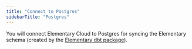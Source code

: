 ```yaml
---
title: "Connect to Postgres"
sidebarTitle: "Postgres"
---
```


You will connect Elementary Cloud to Postgres for syncing the Elementary schema (created by the [Elementary dbt package](/cloud/onboarding/quickstart-dbt-package)).

<Snippet file="cloud/integrations/create-user-operation.mdx" />
<Snippet file="cloud/integrations/postgres.mdx" />
<Snippet file="cloud/integrations/onboarding-help.mdx" />

